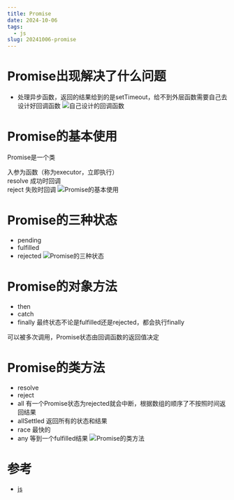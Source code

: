 ```yaml
---
title: Promise
date: 2024-10-06
tags:  
  - js
slug: 20241006-promise
---
```


# Promise出现解决了什么问题

- 处理异步函数，返回的结果给到的是setTimeout，给不到外层函数需要自己去设计好回调函数
  ![自己设计的回调函数](/img/promise/1.png)

# Promise的基本使用

Promise是一个类

入参为函数（称为executor，立即执行）  
resolve 成功时回调  
reject  失败时回调
![Promise的基本使用](/img/promise/2.png)

# Promise的三种状态

- pending  
- fulfilled  
- rejected
![Promise的三种状态](/img/promise/3.png)

# Promise的对象方法
- then  
- catch  
- finally 最终状态不论是fulfilled还是rejected，都会执行finally  

可以被多次调用，Promise状态由回调函数的返回值决定

# Promise的类方法

- resolve  
- reject  
- all 有一个Promise状态为rejected就会中断，根据数组的顺序了不按照时间返回结果    
- allSettled 返回所有的状态和结果   
- race 最快的  
- any 等到一个fulfilled结果
![Promise的类方法](/img/promise/4.png)


# 参考
  - <a href="https://github.com/pzzyf/js" target="_blank" rel="noopener noreferrer">js</a>
